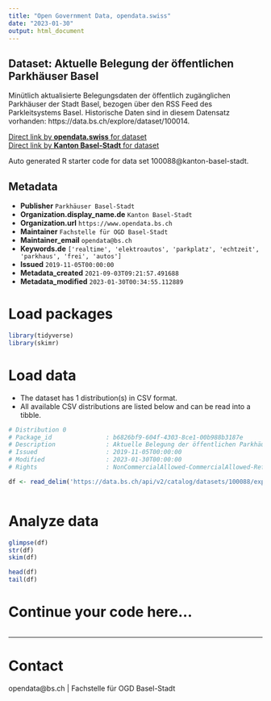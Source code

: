 ```yaml
---
title: "Open Government Data, opendata.swiss"
date: "2023-01-30"
output: html_document
---
```


## Dataset: Aktuelle Belegung der öffentlichen Parkhäuser Basel

Minütlich aktualisierte Belegungsdaten der öffentlich zugänglichen Parkhäuser der Stadt Basel, bezogen über den RSS Feed des Parkleitsystems Basel.
Historische Daten sind in diesem Datensatz vorhanden: https://data.bs.ch/explore/dataset/100014. 

[Direct link by **opendata.swiss** for dataset](https://opendata.swiss/de/dataset/aktuelle-belegung-der-offentlichen-parkhauser-basel)<br>
[Direct link by **Kanton Basel-Stadt** for dataset](https://data.bs.ch/explore/dataset/100088/)

Auto generated R starter code for data set 100088@kanton-basel-stadt.

## Metadata

- **Publisher** `Parkhäuser Basel-Stadt`
- **Organization.display_name.de** `Kanton Basel-Stadt`
- **Organization.url** `https://www.opendata.bs.ch`
- **Maintainer** `Fachstelle für OGD Basel-Stadt`
- **Maintainer_email** `opendata@bs.ch`
- **Keywords.de** `['realtime', 'elektroautos', 'parkplatz', 'echtzeit', 'parkhaus', 'frei', 'autos']`
- **Issued** `2019-11-05T00:00:00`
- **Metadata_created** `2021-09-03T09:21:57.491688`
- **Metadata_modified** `2023-01-30T00:34:55.112889`


# Load packages

```r

library(tidyverse)
library(skimr)

```

# Load data

-   The dataset has 1 distribution(s) in CSV format.
-   All available CSV distributions are listed below and can be read into a tibble.

```r

# Distribution 0
# Package_id               : b6826bf9-604f-4303-8ce1-00b988b3187e
# Description              : Aktuelle Belegung der öffentlichen Parkhäuser Basel (csv)
# Issued                   : 2019-11-05T00:00:00
# Modified                 : 2023-01-30T00:00:00
# Rights                   : NonCommercialAllowed-CommercialAllowed-ReferenceRequired

df <- read_delim('https://data.bs.ch/api/v2/catalog/datasets/100088/exports/csv')



```

# Analyze data

```r

glimpse(df)
str(df)
skim(df)

head(df)
tail(df)

```

# Continue your code here...

```r

```

------------------------------------------------------------------------

# Contact

opendata@bs.ch | Fachstelle für OGD Basel-Stadt
